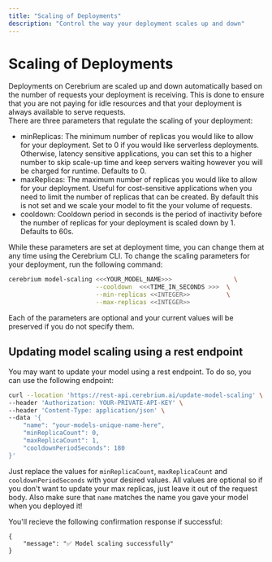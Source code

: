 ```yaml
---
title: "Scaling of Deployments"
description: "Control the way your deployment scales up and down"
---
```


# Scaling of Deployments

Deployments on Cerebrium are scaled up and down automatically based on the number of requests your deployment is receiving. This is done to ensure that you are not paying for idle resources and that your deployment is always available to serve requests.  
There are three parameters that regulate the scaling of your deployment:

- minReplicas: The minimum number of replicas you would like to allow for your deployment. Set to 0 if you would like serverless deployments. Otherwise, latency sensitive applications, you can set this to a higher number to skip scale-up time and keep servers waiting however you will be charged for runtime. Defaults to 0.
- maxReplicas: The maximum number of replicas you would like to allow for your deployment. Useful for cost-sensitive applications when you need to limit the number of replicas that can be created. By default this is not set and we scale your model to fit the your volume of requests.
- cooldown: Cooldown period in seconds is the period of inactivity before the number of replicas for your deployment is scaled down by 1. Defaults to 60s.

While these parameters are set at deployment time, you can change them at any time using the Cerebrium CLI.
To change the scaling parameters for your deployment, run the following command:

```bash
cerebrium model-scaling <<<YOUR_MODEL_NAME>>>                 \
                        --cooldown  <<<TIME_IN_SECONDS >>>  \
                        --min-replicas <<INTEGER>>          \
                        --max-replicas <<INTEGER>>
```

Each of the parameters are optional and your current values will be preserved if you do not specify them.

## Updating model scaling using a rest endpoint

You may want to update your model using a rest endpoint. To do so, you can use the following endpoint:

```bash
curl --location 'https://rest-api.cerebrium.ai/update-model-scaling' \
--header 'Authorization: YOUR-PRIVATE-API-KEY' \
--header 'Content-Type: application/json' \
--data '{
    "name": "your-models-unique-name-here",
    "minReplicaCount": 0,
    "maxReplicaCount": 1,
    "cooldownPeriodSeconds": 180
}'
```

Just replace the values for `minReplicaCount`, `maxReplicaCount` and `cooldownPeriodSeconds` with your desired values. All values are optional so if you don't want to update your max replicas, just leave it out of the request body. Also make sure that `name` matches the name you gave your model when you deployed it!

You'll recieve the following confirmation response if successful:

```
{
    "message": "✅ Model scaling successfully"
}
```

